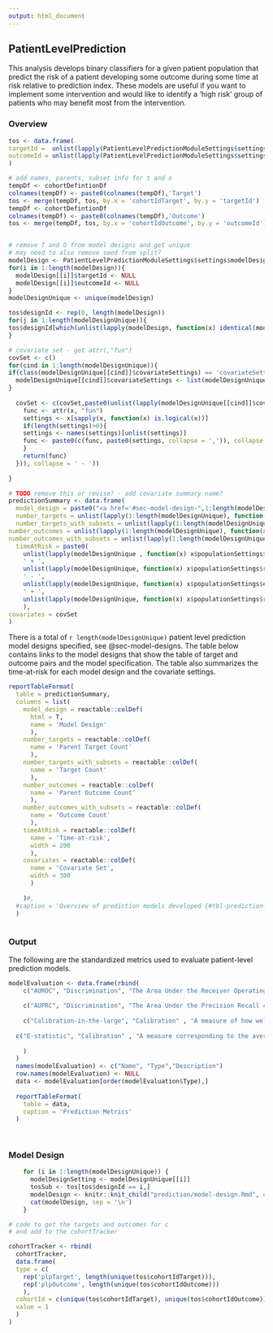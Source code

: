 ```yaml
---
output: html_document
---
```

  
## PatientLevelPrediction

This analysis develops binary classifiers for a given patient population that predict the risk of a patient developing some outcome during some time at risk relative to prediction index.  These models are useful if you want to implement some intervention and would like to identify a 'high risk' group of patients who may benefit most from the intervention.  

### Overview
```r

tos <- data.frame(
targetId =  unlist(lapply(PatientLevelPredictionModuleSettings$settings$modelDesignList, function(x) x$targetId)),
outcomeId = unlist(lapply(PatientLevelPredictionModuleSettings$settings$modelDesignList, function(x) x$outcomeId))
)

# add names, parents, subset info for t and o
tempDf <- cohortDefintionDf
colnames(tempDf) <- paste0(colnames(tempDf),'Target')
tos <- merge(tempDf, tos, by.x = 'cohortIdTarget', by.y = 'targetId')
tempDf <- cohortDefintionDf
colnames(tempDf) <- paste0(colnames(tempDf),'Outcome')
tos <- merge(tempDf, tos, by.x = 'cohortIdOutcome', by.y = 'outcomeId')


# remove T and O from model designs and get unique
# may need to also remove seed from split?
modelDesign <- PatientLevelPredictionModuleSettings$settings$modelDesignList
for(i in 1:length(modelDesign)){
  modelDesign[[i]]$targetId <- NULL
  modelDesign[[i]]$outcomeId <- NULL
}
modelDesignUnique <- unique(modelDesign)

tos$designId <- rep(0, length(modelDesign))
for(j in 1:length(modelDesignUnique)){
tos$designId[which(unlist(lapply(modelDesign, function(x) identical(modelDesignUnique[[j]], x))))] <- j
}

# covariate set - get attr(,"fun")
covSet <- c()
for(cind in 1:length(modelDesignUnique)){
if(class(modelDesignUnique[[cind]]$covariateSettings) == 'covariateSettings'){
  modelDesignUnique[[cind]]$covariateSettings <- list(modelDesignUnique[[cind]]$covariateSettings)
}
  
  covSet <- c(covSet,paste0(unlist(lapply(modelDesignUnique[[cind]]$covariateSettings, function(x){
    func <- attr(x, "fun")
    settings <- x[sapply(x, function(x) is.logical(x))]
    if(length(settings)>0){
    settings <- names(settings)[unlist(settings)]
    func <- paste0(c(func, paste0(settings, collapse = ',')), collapse = ': ')
    }
    return(func)
  })), collapse = ' - '))
  
}

# TODO remove this or revise? - add covariate summary name?
predictionSummary <- data.frame(
  model_design = paste0("<a href='#sec-model-design-",1:length(modelDesignUnique),"'> View </a>"),
  number_targets = unlist(lapply(1:length(modelDesignUnique), function(x){length(unique(tos$parentIdTarget[tos$designId == x]))})),
  number_targets_with_subsets = unlist(lapply(1:length(modelDesignUnique), function(x){length(unique(tos$cohortIdTarget[tos$designId == x]))})),
number_outcomes = unlist(lapply(1:length(modelDesignUnique), function(x){length(unique(tos$parentIdOutcome[tos$designId == x]))})),
number_outcomes_with_subsets = unlist(lapply(1:length(modelDesignUnique), function(x){length(unique(tos$cohortIdOutcome[tos$designId == x]))})),
  timeAtRisk = paste0(
    unlist(lapply(modelDesignUnique , function(x) x$populationSettings$startAnchor)), 
    ' + ',
    unlist(lapply(modelDesignUnique, function(x) x$populationSettings$riskWindowStart)),
    ' - ',
    unlist(lapply(modelDesignUnique, function(x) x$populationSettings$endAnchor)), 
    ' + ',
    unlist(lapply(modelDesignUnique, function(x) x$populationSettings$riskWindowEnd))
    ),
covariates = covSet
)
```

There is a total of ``r length(modelDesignUnique)`` patient level prediction model designs specified, see @sec-model-designs.  The table below contains links to the model designs that show the table of target and outcome pairs and the model specification.  The table also summarizes the time-at-risk for each model design and the covariate settings.


```r

reportTableFormat(
  table = predictionSummary, 
  columns = list(
    model_design = reactable::colDef(
      html = T, 
      name = 'Model Design' 
      ),
    number_targets = reactable::colDef(
      name = 'Parent Target Count' 
      ),
    number_targets_with_subsets = reactable::colDef(
      name = 'Target Count' 
      ),
    number_outcomes = reactable::colDef(
      name = 'Parent Outcome Count' 
      ),
    number_outcomes_with_subsets = reactable::colDef(
      name = 'Outcome Count' 
      ),
    timeAtRisk = reactable::colDef(
      name = 'Time-at-risk',
      width = 200
      ),
    covariates = reactable::colDef(
      name = 'Covariate Set', 
      width = 300
      )
    
    )#,
  #caption = 'Overview of prediction models developed {#tbl-prediction-summary}'
  )
  
```

### Output

The following are the standardized metrics used to evaluate patient-level prediction models.

```r
modelEvaluation <- data.frame(rbind(
    c("AUROC", "Discrimination", "The Area Under the Receiver Operating Characteristic curve is a common discrimination metric.  It corresponds to the probability that a randomly selected patient with the outcome is assigned a higher risk by the model than a randomly selected patients without the outcome."),
    
    c("AUPRC", "Discrimination", "The Area Under the Precision Recall curve is a common discrimination metric that provides a useful insight when the outcome is rare."), 
    
    c("Calibration-in-the-large", "Calibration" , "A measure of how well the predicted risk matches the observed risk on average.  It compares the mean predicted risk for the whole popualtion (the model's predicted risk) with the observed risk (the true risk)"),
    
  c("E-statistic", "Calibration" , "A measure corresponding to the average difference between the true risk and the predicted risk.")
    
    )
  )
  names(modelEvaluation) <- c("Name", "Type","Description")
  row.names(modelEvaluation) <- NULL
  data <- modelEvaluation[order(modelEvaluation$Type),]
  
  reportTableFormat(
    table = data, 
    caption = 'Prediction Metrics'
  )
  
  
```

### Model Design {#sec-model-designs}
```r
    for (i in 1:length(modelDesignUnique)) {
      modelDesignSetting <- modelDesignUnique[[i]]
      tosSub <- tos[tos$designId == i,]
      modelDesign <- knitr::knit_child("prediction/model-design.Rmd", quiet = TRUE, envir = environment())
      cat(modelDesign, sep = '\n')
    }
```



```r

# code to get the targets and outcomes for c
# and add to the cohortTracker

cohortTracker <- rbind(
  cohortTracker,
  data.frame(
  type = c(
    rep('plpTarget', length(unique(tos$cohortIdTarget))),
    rep('plpOutcome', length(unique(tos$cohortIdOutcome)))
    ),
  cohortId = c(unique(tos$cohortIdTarget), unique(tos$cohortIdOutcome)),
  value = 1
  )
)

```
